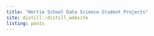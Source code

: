 ```yaml
---
title: "Hertie School Data Science Student Projects"
site: distill::distill_website
listing: posts
---
```

